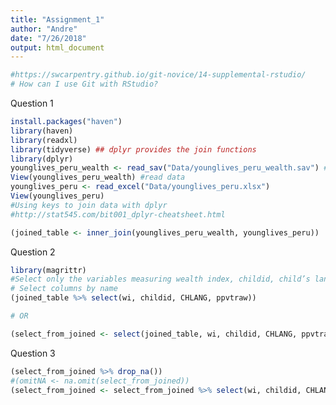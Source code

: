 ```yaml
---
title: "Assignment_1"
author: "Andre"
date: "7/26/2018"
output: html_document
---
```


```r
#https://swcarpentry.github.io/git-novice/14-supplemental-rstudio/
# How can I use Git with RStudio?
```
Question 1
```r
install.packages("haven")
library(haven)
library(readxl)
library(tidyverse) ## dplyr provides the join functions
library(dplyr)
younglives_peru_wealth <- read_sav("Data/younglives_peru_wealth.sav") # set path
View(younglives_peru_wealth) #read data 
younglives_peru <- read_excel("Data/younglives_peru.xlsx")
View(younglives_peru)
#Using keys to join data with dplyr
#http://stat545.com/bit001_dplyr-cheatsheet.html

(joined_table <- inner_join(younglives_peru_wealth, younglives_peru))

```
Question 2
```r
library(magrittr)
#Select only the variables measuring wealth index, childid, child’s language, and receptive vocabulary (ppvtraw).
# Select columns by name
(joined_table %>% select(wi, childid, CHLANG, ppvtraw))

# OR

(select_from_joined <- select(joined_table, wi, childid, CHLANG, ppvtraw))


```
Question 3
```r
(select_from_joined %>% drop_na())
#(omitNA <- na.omit(select_from_joined))
(select_from_joined <- select_from_joined %>% select(wi, childid, CHLANG, ppvtraw) %>% filter((ppvtraw != "NaN")))

```



```r


```

```r

```